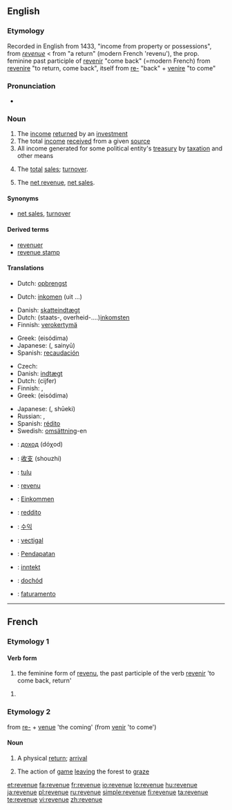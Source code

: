 ==English==

===Etymology===
Recorded in English from 1433, "income from property or possessions", from {{etyl|frm}} ''[[#French|revenue]]'' < from {{etyl|fro}} "a return" (modern French 'revenu'), the prop. feminine past participle of [[revenir]] "come back" (=modern French) from {{etyl|la}} [[revenire]] "to return, come back", itself from [[re-]] "back" + [[venire]] "to come"

===Pronunciation===
* {{audio|en-us-revenue.ogg|Audio (US)}}

===Noun===
{{wikipedia}}
{{en-noun}}

# The [[income]] [[return]]ed by an [[investment]]
# The total [[income]] [[receive]]d from a given [[source]]
# All income generated for some political entity's [[treasury]] by [[taxation]] and other means
# {{accounting}} The [[total]] [[sales]]; [[turnover]].
# {{accounting}} The [[net revenue]], [[net sales]].

====Synonyms====
* {{sense|accounting}} [[net sales]], [[turnover]]

====Derived terms====
* [[revenuer]]
* [[revenue stamp]]

====Translations====
{{trans-top|income from an investment}}
* Dutch: [[opbrengst]]
{{trans-mid}}
{{trans-bottom}}

{{trans-top|total income from a given source}}
* Dutch: [[inkomen]] {{n}} (uit ...)
{{trans-mid}}
{{trans-bottom}}

{{trans-top|all income for some treasury by taxation e.a.}}
* Danish: [[skatteindtægt]] {{c}}
* Dutch: (staats-, overheid-....)[[inkomsten]] {{p}}
* Finnish: [[verokertymä]]
{{trans-mid}}
* Greek: {{t|el|εισόδημα|n|sc=Grek}} (eisódima)
* Japanese: {{Jpan|[[歳入]]}} ({{Jpan|[[さいにゅう]]}}, sainyū)
* Spanish: [[recaudación]]
{{trans-bottom}}

{{trans-see|net revenue}}

{{trans-top|turnover, total sales}}
* Czech: {{t-|cs|výnos|m}}
* Danish: [[indtægt]] {{c}}
* Dutch: {{t-|nl|omzet|m}}(cijfer)
* Finnish: {{t+|fi|tulot}}, {{t+|fi|liikevaihto}}
* Greek: {{t|el|εισόδημα|n|sc=Grek}} (eisódima)
{{trans-mid}}
* Japanese: {{Jpan|[[収益]]}} ({{Jpan|[[しゅうえき]]}}, shūeki)
* Russian: {{t+|ru|доход|m|tr=doχód|sc=Cyrl}}, {{t+|ru|выручка|f|tr=výručka|sc=Cyrl}}
* Spanish: [[rédito]]
* Swedish: [[omsättning]]-en
{{trans-bottom}}

{{checktrans-top}}
* {{ttbc|Bulgarian}}: [[доход]] (dóχod) {{m}}
* {{ttbc|Chinese}}: [[收支]] (shouzhi)
* {{ttbc|Estonian}}: [[tulu]]
* {{ttbc|French}}: [[revenu]] {{m}}
* {{ttbc|German}}: [[Einkommen]] {{n}}
* {{ttbc|Italian}}: [[reddito]]
{{trans-mid}}
* {{ttbc|Korean}}: [[수익]]
* {{ttbc|Latin}}: [[vectigal]]
* {{ttbc|Malay}}: [[Pendapatan]]
* {{ttbc|Norwegian}}: [[inntekt]]
* {{ttbc|Polish}}: [[dochód]]
* {{ttbc|Portuguese}}: [[faturamento]] {{m}}
{{trans-bottom}}

----

==French==

===Etymology 1===

====Verb form====
{{infl|fr|verb form}}

# the feminine form of [[revenu]], the past participle of the verb [[revenir]] 'to come back, return'

# {{defn|French}}

===Etymology 2===
from [[re-]] + [[venue]] 'the coming' (from [[venir]] 'to come')

====Noun====
{{fr-noun|f}}

# A physical [[return]]; [[arrival]]
# {{hunting}} The action of [[game]] [[leaving]] the forest to [[graze]]

[[et:revenue]]
[[fa:revenue]]
[[fr:revenue]]
[[io:revenue]]
[[lo:revenue]]
[[hu:revenue]]
[[ja:revenue]]
[[pl:revenue]]
[[ru:revenue]]
[[simple:revenue]]
[[fi:revenue]]
[[ta:revenue]]
[[te:revenue]]
[[vi:revenue]]
[[zh:revenue]]